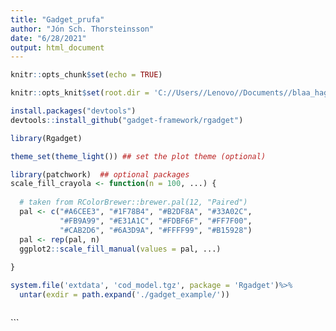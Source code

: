 ```yaml
---
title: "Gadget_prufa"
author: "Jón Sch. Thorsteinsson"
date: "6/28/2021"
output: html_document
---
```


```r
knitr::opts_chunk$set(echo = TRUE)
```


```r
knitr::opts_knit$set(root.dir = 'C://Users//Lenovo//Documents//blaa_hagkerfi')
```




```r
install.packages("devtools")
devtools::install_github("gadget-framework/rgadget")
```

```r
library(Rgadget)

theme_set(theme_light()) ## set the plot theme (optional)

library(patchwork)  ## optional packages 
scale_fill_crayola <- function(n = 100, ...) {
  
  # taken from RColorBrewer::brewer.pal(12, "Paired")
  pal <- c("#A6CEE3", "#1F78B4", "#B2DF8A", "#33A02C",
           "#FB9A99", "#E31A1C", "#FDBF6F", "#FF7F00",
           "#CAB2D6", "#6A3D9A", "#FFFF99", "#B15928")
  pal <- rep(pal, n)
  ggplot2::scale_fill_manual(values = pal, ...)
  
}
```

```r
system.file('extdata', 'cod_model.tgz', package = 'Rgadget')%>% 
  untar(exdir = path.expand('./gadget_example/'))



```
```





